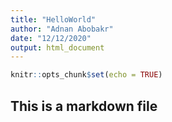 ```yaml
---
title: "HelloWorld"
author: "Adnan Abobakr"
date: "12/12/2020"
output: html_document
---
```


```r
knitr::opts_chunk$set(echo = TRUE)
```

## This is a markdown file
